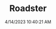 ---
width: 4000
height: 6000
title: Roadster
description: Black interior on a 2010 Very Orange Metallic Tesla Roadster in Austin, TX.
date: 4/14/2023 10:40:21 AM
cameraMake: Sony
cameraModel: ILCE-7M3
lens: 24-70mm F2.8 DG DN | Art 019
settingsfStop: f/4.5
settingsISO: ISO 160
settingsShutter: 1/25
settingsFocalLength: 55.5 mm
---